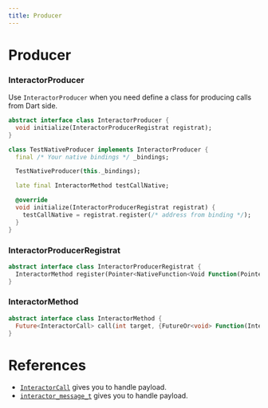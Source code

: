 ```yaml
---
title: Producer
---
```


# Producer

### InteractorProducer
Use `InteractorProducer` when you need define a class for producing calls from Dart side.

```dart title="Declaration"
abstract interface class InteractorProducer {
  void initialize(InteractorProducerRegistrat registrat);
}
```

```dart title="Example"
class TestNativeProducer implements InteractorProducer {
  final /* Your native bindings */ _bindings;

  TestNativeProducer(this._bindings);

  late final InteractorMethod testCallNative;

  @override
  void initialize(InteractorProducerRegistrat registrat) {
    testCallNative = registrat.register(/* address from binding */);
  }
}
```

### InteractorProducerRegistrat
```dart title="Declaration"
abstract interface class InteractorProducerRegistrat {
  InteractorMethod register(Pointer<NativeFunction<Void Function(Pointer<interactor_message_t>)>> pointer);
}
```

### InteractorMethod
```dart title="Declaration"
abstract interface class InteractorMethod {
  Future<InteractorCall> call(int target, {FutureOr<void> Function(InteractorCall message)? configurator});
}
```

# References
* [`InteractorCall`](call) gives you to handle payload.
* [`interactor_message_t`](../native/message) gives you to handle payload.
